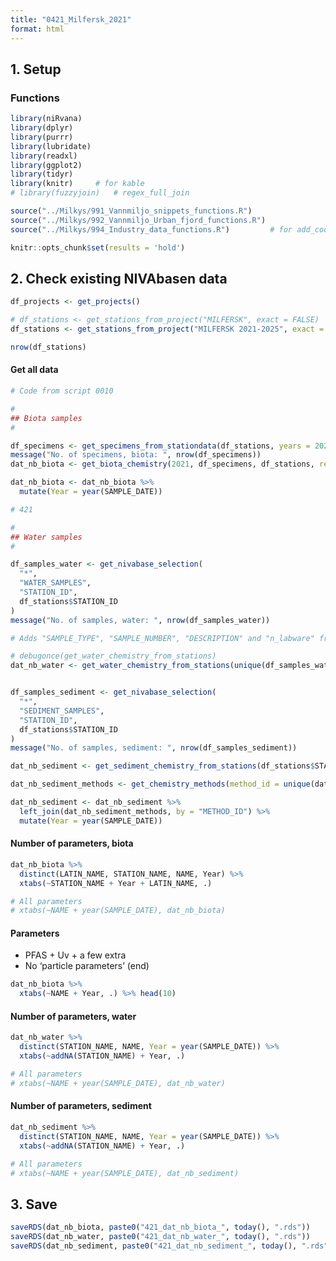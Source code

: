 ```yaml
---
title: "0421_Milfersk_2021"
format: html
---
```




## 1. Setup  

### Functions  
```r

library(niRvana)
library(dplyr)
library(purrr)
library(lubridate)
library(readxl)
library(ggplot2)
library(tidyr)
library(knitr)     # for kable
# library(fuzzyjoin)   # regex_full_join

source("../Milkys/991_Vannmiljo_snippets_functions.R")
source("../Milkys/992_Vannmiljo_Urban_fjord_functions.R")
source("../Milkys/994_Industry_data_functions.R")         # for add_coordinates()

knitr::opts_chunk$set(results = 'hold')

```



## 2.  Check existing NIVAbasen data    

```r

df_projects <- get_projects()   

# df_stations <- get_stations_from_project("MILFERSK", exact = FALSE)
df_stations <- get_stations_from_project("MILFERSK 2021-2025", exact = TRUE)

nrow(df_stations)

```

#### Get all data   

```r

# Code from script 0010  

# 
## Biota samples
#

df_specimens <- get_specimens_from_stationdata(df_stations, years = 2021)
message("No. of specimens, biota: ", nrow(df_specimens))
dat_nb_biota <- get_biota_chemistry(2021, df_specimens, df_stations, report_samples = TRUE)

dat_nb_biota <- dat_nb_biota %>%
  mutate(Year = year(SAMPLE_DATE))

# 421  

#
## Water samples  
#

df_samples_water <- get_nivabase_selection(
  "*",
  "WATER_SAMPLES",
  "STATION_ID",
  df_stations$STATION_ID
)
message("No. of samples, water: ", nrow(df_samples_water))

# Adds "SAMPLE_TYPE", "SAMPLE_NUMBER", "DESCRIPTION" and "n_labware" from Labware

# debugonce(get_water_chemistry_from_stations)
dat_nb_water <- get_water_chemistry_from_stations(unique(df_samples_water$STATION_ID), 2017:2021)


df_samples_sediment <- get_nivabase_selection(
  "*",
  "SEDIMENT_SAMPLES",
  "STATION_ID",
  df_stations$STATION_ID
)
message("No. of samples, sediment: ", nrow(df_samples_sediment))

dat_nb_sediment <- get_sediment_chemistry_from_stations(df_stations$STATION_ID, years = 2017:2021)

dat_nb_sediment_methods <- get_chemistry_methods(method_id = unique(dat_nb_sediment$METHOD_ID))

dat_nb_sediment <- dat_nb_sediment %>%
  left_join(dat_nb_sediment_methods, by = "METHOD_ID") %>%
  mutate(Year = year(SAMPLE_DATE)) 


```



#### Number of parameters, biota   
```r

dat_nb_biota %>%
  distinct(LATIN_NAME, STATION_NAME, NAME, Year) %>%
  xtabs(~STATION_NAME + Year + LATIN_NAME, .)  

# All parameters  
# xtabs(~NAME + year(SAMPLE_DATE), dat_nb_biota)

```


#### Parameters  

* PFAS + Uv + a few extra  
* No 'particle parameters' (end) 

```r

dat_nb_biota %>%
  xtabs(~NAME + Year, .) %>% head(10)  

```


#### Number of parameters, water    
```r

dat_nb_water %>%
  distinct(STATION_NAME, NAME, Year = year(SAMPLE_DATE)) %>%
  xtabs(~addNA(STATION_NAME) + Year, .)    

# All parameters  
# xtabs(~NAME + year(SAMPLE_DATE), dat_nb_water)

```


#### Number of parameters, sediment    
```r

dat_nb_sediment %>%
  distinct(STATION_NAME, NAME, Year = year(SAMPLE_DATE)) %>%
  xtabs(~addNA(STATION_NAME) + Year, .)    

# All parameters  
# xtabs(~NAME + year(SAMPLE_DATE), dat_nb_sediment)

```

## 3. Save  

```r

saveRDS(dat_nb_biota, paste0("421_dat_nb_biota_", today(), ".rds"))
saveRDS(dat_nb_water, paste0("421_dat_nb_water_", today(), ".rds"))
saveRDS(dat_nb_sediment, paste0("421_dat_nb_sediment_", today(), ".rds"))

```


